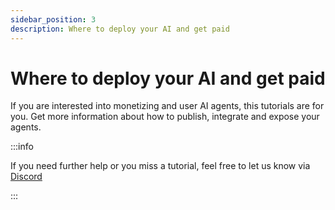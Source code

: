 ```yaml
---
sidebar_position: 3
description: Where to deploy your AI and get paid
---
```


# Where to deploy your AI and get paid

If you are interested into monetizing and user AI agents, this tutorials are for you. Get more information about how to publish, integrate and expose your agents.

:::info

If you need further help or you miss a tutorial, feel free to let us know via [Discord](https://discord.gg/GZju2qScKq)

:::


<DocCardList />
